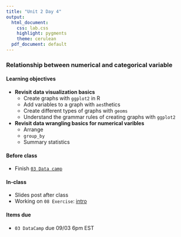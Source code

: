 ```yaml
---
title: "Unit 2 Day 4"
output: 
  html_document:
    css: lab.css
    highlight: pygments
    theme: cerulean
  pdf_document: default
---
```


### Relationship between numerical and categorical variable

#### Learning objectives 
* **Revisit data visualization basics**
  * Create graphs with ```ggplot2``` in R
  * Add variables to a graph with ```aes```thetics
  * Create different types of graphs with ```geoms```
  * Understand the grammar rules of creating graphs with ```ggplot2```
* **Revisit data wrangling basics for numerical varibles**
  * Arrange
  * `group_by`
  * Summary statistics

#### Before class
* Finish [`03 Data camp`](https://campus.datacamp.com/courses/introduction-to-the-tidyverse/data-visualization?ex=1)

#### In-class
* Slides post after class
* Working on `08 Exercise`: [intro](http://sshanshans.github.io/stat140/labs/u2d4/intro)

#### Items due
* `03 DataCamp` due 09/03 6pm EST
